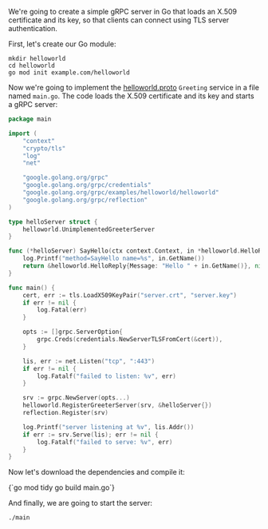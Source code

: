 We're going to create a simple gRPC server in Go that loads an X.509 certificate
and its key, so that clients can connect using TLS server authentication.

First, let's create our Go module:

```shell
mkdir helloworld
cd helloworld
go mod init example.com/helloworld
```

Now we're going to implement the
[helloworld.proto](https://github.com/grpc/grpc-go/blob/master/examples/helloworld/helloworld/helloworld.proto)
`Greeting` service in a file named `main.go`. The code loads the X.509
certificate and its key and starts a gRPC server:

```go
package main

import (
	"context"
	"crypto/tls"
	"log"
	"net"

	"google.golang.org/grpc"
	"google.golang.org/grpc/credentials"
	"google.golang.org/grpc/examples/helloworld/helloworld"
	"google.golang.org/grpc/reflection"
)

type helloServer struct {
	helloworld.UnimplementedGreeterServer
}

func (*helloServer) SayHello(ctx context.Context, in *helloworld.HelloRequest) (*helloworld.HelloReply, error) {
	log.Printf("method=SayHello name=%s", in.GetName())
	return &helloworld.HelloReply{Message: "Hello " + in.GetName()}, nil
}

func main() {
	cert, err := tls.LoadX509KeyPair("server.crt", "server.key")
	if err != nil {
		log.Fatal(err)
	}

	opts := []grpc.ServerOption{
		grpc.Creds(credentials.NewServerTLSFromCert(&cert)),
	}

	lis, err := net.Listen("tcp", ":443")
	if err != nil {
		log.Fatalf("failed to listen: %v", err)
	}

	srv := grpc.NewServer(opts...)
	helloworld.RegisterGreeterServer(srv, &helloServer{})
	reflection.Register(srv)

	log.Printf("server listening at %v", lis.Addr())
	if err := srv.Serve(lis); err != nil {
		log.Fatalf("failed to serve: %v", err)
	}
}
```

Now let's download the dependencies and compile it:

<CodeBlock language="shell" copyText="go mod tidy && go build main.go">
  {`go mod tidy
go build main.go`}
</CodeBlock>

And finally, we are going to start the server:

```shell
./main
```
